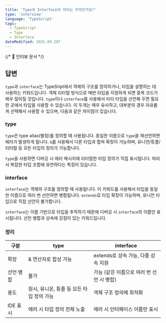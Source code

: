 ```yaml
---
title: 'Type과 Interface의 차이는 무엇인가요?'
type: 'interview'
language: 'TypeScript'
tags:
  - TypeScript
  - Type
  - Interface
dateModified: 2025.09.207
---
```


{/* 📌 인터뷰 문서 */}

## 답변

`type`과 `interface`는 TypeSript에서 객체의 구조를 정의하거나, 타입을 설명하는 데 사용하는 키워드입니다.
객체 리터럴 방식으로 매번 타입을 지정하게 되면 중복 코드가 매우 많아질 것입니다.
`type`이나 `interface`를 사용해서 미리 타입을 선언해 두면 필요한 곳에서 타입을 사용할 수 있습니다.
이 두개는 매우 유사하고, 대부분의 경우 자유롭게 선택해서 사용할 수 있으며, 다음과 같은 차이점이 있습니다.

### type

`type`은 type alias(별칭)를 정의할 때 사용됩니다.
동일한 이름으로 `type`을 재선언하면 에러가 발생하게 됩니다.
`&`를 사용해서 다른 타입과 합쳐 확장이 가능하며, 유니언/튜플/리터럴 등 모든 타입의 정의가 가능합니다.<br />

`type`을 사용하면 디버깅 시 에러 메시지에 리터럴한 타입 정의가 직접 표시됩니다.
따라서 복잡한 타입 조합에 유연하다는 특징이 있습니다.

### interface

`interface`는 객체의 구조를 정의할 때 사용됩니다.
이 키워드를 사용해서 타입을 동일한 이름으로 여러 번 선언하면 병합됩니다.
`extends`로 타입 확장이 가능하며, 유니언 타입으로 직접 선언이 불가합니다.<br />

`interface`는 이름 기반으로 타입을 추적하기 때문에 디버깅 시 `interface`의 이름만 표시됩니다.
선언 병합과 상속에 강점이 있는 키워드입니다.

### 정리

| 구분      | type                                      | interface                                 |
| --------- | ----------------------------------------- | ----------------------------------------- |
| 확장      | & 연산자로 합성 가능                      | extends로 상속 가능, 다중 상속 지원       |
| 선언 병합 | 불가                                      | 가능 (같은 이름으로 여러 번 선언 시 병합) |
| 용도      | 원시, 유니온, 튜플 등 모든 타입 정의 가능 | 객체 구조 정의에 최적화                   |
| IDE 표시  | 에러 시 타입 정의 전체 노출               | 에러 시 인터페이스 이름만 표시            |
